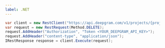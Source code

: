 ---
label: .NET
---

```csharp
var client = new RestClient("https://api.deepgram.com/v1/projects/{project_id}/members/{member_id}");
var request = new RestRequest(Method.DELETE);
request.AddHeader("Authorization", "Token <YOUR_DEEPGRAM_API_KEY>");
request.AddHeader("content-type", "application/json");
IRestResponse response = client.Execute(request);
```
